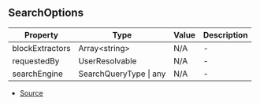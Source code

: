 ## SearchOptions


| Property | Type | Value | Description |
| ----------- | ----------- | ----------- | ----------- |
| blockExtractors | Array\<string> | N/A | - |
| requestedBy | UserResolvable | N/A | - |
| searchEngine | SearchQueryType \| any | N/A | - |


- [Source](https://github.com/Androz2091/discord-player/blob/8b29b68/packages/discord-player/src/types/types.ts#L409)